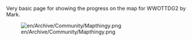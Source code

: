 Very basic page for showing the progress on the map for WWOTTDG2 by Mark.

[[File:en/Archive/Community/Mapthingy.png]]